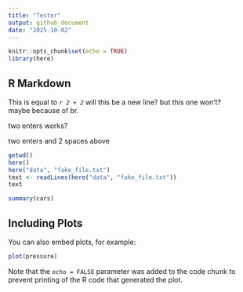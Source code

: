 ```yaml
---
title: "Tester"
output: github_document
date: "2025-10-02"
---
```


```r
knitr::opts_chunk$set(echo = TRUE)
library(here)
```

## R Markdown

This is equal to *`r 2 + 2`*
will this be a new line?
but this one won't?<br/>
maybe because of br.

two enters works?  

two enters and 2 spaces above

```r
getwd()
here()
here("data", "fake_file.txt")
text <- readLines(here("data", "fake_file.txt"))
text
```


```r
summary(cars)
```

## Including Plots

You can also embed plots, for example:

```r
plot(pressure)
```

Note that the `echo = FALSE` parameter was added to the code chunk to prevent printing of the R code that generated the plot.
